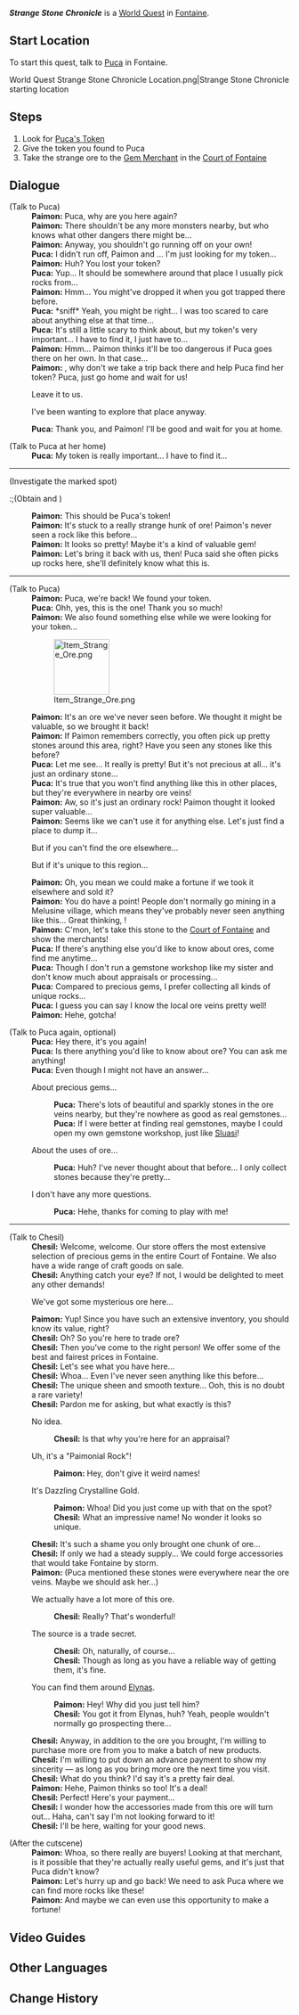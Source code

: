 {{Quest Infobox
|title         = Strange Stone Chronicle
|id            = 74045
|image         = World Quest Strange Stone Chronicle.png
|type          = World
|region        = Fontaine
|area          = Beryl Region
|subarea       = "A Very Bright Place"
|characters    = Chesil; Paimon; Puca; Traveler
|requirement   = Complete [[Ancient Colors]]
|startLocation = {{LL|"A Very Bright Place"|,}} [[Fontaine]]
|next          = Strange Stone Chronicle (Part 2)
|rewards       = Mora*100,000
}}
'''''Strange Stone Chronicle''''' is a [[World Quest]] in {{LL|"A Very Bright Place"|,}} [[Fontaine]].

==Start Location==
To start this quest, talk to [[Puca]] in {{LL|"A Very Bright Place"|,}} Fontaine.
<gallery>
World Quest Strange Stone Chronicle Location.png|Strange Stone Chronicle starting location
</gallery>

==Steps==
# Look for [[Puca's Token]]
# Give the token you found to Puca
# Take the strange ore to the [[Chesil|Gem Merchant]] in the [[Court of Fontaine]]

==Dialogue==
{{Quest Description|In order to find Puca's token, you once again visit the vein from before...}}
{{Dialogue Start}}
;(Talk to Puca)
:'''Paimon:''' Puca, why are you here again?
:'''Paimon:''' There shouldn't be any more monsters nearby, but who knows what other dangers there might be...
:'''Paimon:''' Anyway, you shouldn't go running off on your own!
:'''Puca:''' I didn't run off, Paimon and {{Traveler}}... I'm just looking for my token...
:'''Paimon:''' Huh? You lost your token?
:'''Puca:''' Yup... It should be somewhere around that place I usually pick rocks from...
:'''Paimon:''' Hmm... You might've dropped it when you got trapped there before.
:'''Puca:''' *sniff* Yeah, you might be right... I was too scared to care about anything else at that time...
:'''Puca:''' It's still a little scary to think about, but my token's very important... I have to find it, I just have to...
:'''Paimon:''' Hmm... Paimon thinks it'll be too dangerous if Puca goes there on her own. In that case...
:'''Paimon:''' {{Traveler}}, why don't we take a trip back there and help Puca find her token? Puca, just go home and wait for us!
:{{DIcon}} Leave it to us.
:{{DIcon}} I've been wanting to explore that place anyway.
:'''Puca:''' Thank you, {{Traveler}} and Paimon! I'll be good and wait for you at home.

;(Talk to Puca at her home)
:'''Puca:''' My token is really important... I have to find it...
----
;(Investigate the marked spot)
:;(Obtain {{Item|Puca's Token}} and {{Item|Strange Ore}})
:'''Paimon:''' This should be Puca's token!
:'''Paimon:''' It's stuck to a really strange hunk of ore! Paimon's never seen a rock like this before...
:'''Paimon:''' It looks so pretty! Maybe it's a kind of valuable gem!
:'''Paimon:''' Let's bring it back with us, then! Puca said she often picks up rocks here, she'll definitely know what this is.
----
;(Talk to Puca)
:'''Paimon:''' Puca, we're back! We found your token.
:{{Black Screen|You give the token to Puca.}}
:'''Puca:''' Ohh, yes, this is the one! Thank you so much!
:'''Paimon:''' We also found something else while we were looking for your token...
:[[File:Item Strange Ore.png|100px]]
:'''Paimon:''' It's an ore we've never seen before. We thought it might be valuable, so we brought it back!
:'''Paimon:''' If Paimon remembers correctly, you often pick up pretty stones around this area, right? Have you seen any stones like this before?
:'''Puca:''' Let me see... It really is pretty! But it's not precious at all... it's just an ordinary stone...
:'''Puca:''' It's true that you won't find anything like this in other places, but they're everywhere in nearby ore veins!
:'''Paimon:''' Aw, so it's just an ordinary rock! Paimon thought it looked super valuable...
:'''Paimon:''' Seems like we can't use it for anything else. Let's just find a place to dump it...
:{{DIcon}} But if you can't find the ore elsewhere...
:{{DIcon}} But if it's unique to this region...
:'''Paimon:''' Oh, you mean we could make a fortune if we took it elsewhere and sold it?
:'''Paimon:''' You do have a point! People don't normally go mining in a Melusine village, which means they've probably never seen anything like this... Great thinking, {{Traveler}}!
:'''Paimon:''' C'mon, let's take this stone to the [[Court of Fontaine]] and show the merchants!
:'''Puca:''' If there's anything else you'd like to know about ores, come find me anytime...
:'''Puca:''' Though I don't run a gemstone workshop like my sister and don't know much about appraisals or processing...
:'''Puca:''' Compared to precious gems, I prefer collecting all kinds of unique rocks...
:'''Puca:''' I guess you can say I know the local ore veins pretty well!
:'''Paimon:''' Hehe, gotcha!

;(Talk to Puca again, optional)
:'''Puca:''' Hey there, it's you again!
:'''Puca:''' Is there anything you'd like to know about ore? You can ask me anything!
:'''Puca:''' Even though I might not have an answer...
:{{DIcon}} About precious gems...
::'''Puca:''' There's lots of beautiful and sparkly stones in the ore veins nearby, but they're nowhere as good as real gemstones...
::'''Puca:''' If I were better at finding real gemstones, maybe I could open my own gemstone workshop, just like [[Sluasi]]!
:{{DIcon}} About the uses of ore...
::'''Puca:''' Huh? I've never thought about that before... I only collect stones because they're pretty...
:{{DIcon}} I don't have any more questions.
::'''Puca:''' Hehe, thanks for coming to play with me!
----
;(Talk to Chesil)
:'''Chesil:''' Welcome, welcome. Our store offers the most extensive selection of precious gems in the entire Court of Fontaine. We also have a wide range of craft goods on sale.
:'''Chesil:''' Anything catch your eye? If not, I would be delighted to meet any other demands!
:{{DIcon}} We've got some mysterious ore here...
:'''Paimon:''' Yup! Since you have such an extensive inventory, you should know its value, right?
:'''Chesil:''' Oh? So you're here to trade ore?
:'''Chesil:''' Then you've come to the right person! We offer some of the best and fairest prices in Fontaine.
:'''Chesil:''' Let's see what you have here...
:{{Black Screen|You show Chesil the strange ore you found earlier.}}
:'''Chesil:''' Whoa... Even I've never seen anything like this before...
:'''Chesil:''' The unique sheen and smooth texture... Ooh, this is no doubt a rare variety!
:'''Chesil:''' Pardon me for asking, but what exactly is this?
:{{DIcon}} No idea.
::'''Chesil:''' Is that why you're here for an appraisal?
:{{DIcon}} Uh, it's a "Paimonial Rock"!
::'''Paimon:''' Hey, don't give it weird names!
:{{DIcon}} It's Dazzling Crystalline Gold.
::'''Paimon:''' Whoa! Did you just come up with that on the spot?
::'''Chesil:''' What an impressive name! No wonder it looks so unique.
:'''Chesil:''' It's such a shame you only brought one chunk of ore...
:'''Chesil:''' If only we had a steady supply... We could forge accessories that would take Fontaine by storm.
:'''Paimon:''' (Puca mentioned these stones were everywhere near the ore veins. Maybe we should ask her...)
:{{DIcon}} We actually have a lot more of this ore.
::'''Chesil:''' Really? That's wonderful!
:{{DIcon}} The source is a trade secret.
::'''Chesil:''' Oh, naturally, of course...
::'''Chesil:''' Though as long as you have a reliable way of getting them, it's fine.
:{{DIcon}} You can find them around [[Elynas]].
::'''Paimon:''' Hey! Why did you just tell him?
::'''Chesil:''' You got it from Elynas, huh? Yeah, people wouldn't normally go prospecting there...
:'''Chesil:''' Anyway, in addition to the ore you brought, I'm willing to purchase more ore from you to make a batch of new products.
:'''Chesil:''' I'm willing to put down an advance payment to show my sincerity &mdash; as long as you bring more ore the next time you visit.
:'''Chesil:''' What do you think? I'd say it's a pretty fair deal.
:'''Paimon:''' Hehe, Paimon thinks so too! It's a deal!
:'''Chesil:''' Perfect! Here's your payment...
:'''Chesil:''' I wonder how the accessories made from this ore will turn out... Haha, can't say I'm not looking forward to it!
:'''Chesil:''' I'll be here, waiting for your good news.

;(After the cutscene)
:'''Paimon:''' Whoa, so there really are buyers! Looking at that merchant, is it possible that they're actually really useful gems, and it's just that Puca didn't know?
:'''Paimon:''' Let's hurry up and go back! We need to ask Puca where we can find more rocks like these!
:'''Paimon:''' And maybe we can even use this opportunity to make a fortune!
{{Dialogue End}}

==Video Guides==
{{EVT
|video1   = https://youtu.be/1xZ8QuEn3bA
|caption1 = Strange Stone Chronicle Part 1
}}

==Other Languages==
{{Other Languages
|en      = Strange Stone Chronicle
|zhs     = 奇石历险记
|zhs_rm  = Qíshí Lìxiǎn-jì
|zht     = 奇石歷險記
|zht_rm  = Qíshí Lìxiǎn-jì
|zh_tl   = 
|ja      = 奇石冒険記
|ja_rm   = Kiseki Bouken-ki
|ja_tl   = 
|ko      = 기이한 돌 탐사기
|ko_tl   = 
|es      = Crónicas de una particular roca
|es_tl   = Chonicles of a Particular Rock
|fr      = Chronique d'une étrange pierre
|fr_tl   = Strange Stone Chronicle
|ru      = Приключения чудесного камня
|ru_tl   = Wondrous Stone's Adventures
|th      = บันทึกการผจญภัยของหินประหลาด
|th_rm   = 
|th_tl   = 
|vi      = Kỳ Thạch Mạo Hiểm Ký
|vi_tl   = 
|de      = Seltsame Steinchronik
|de_tl   = Strange Stone Chronicle
|id      = Petualangan Batu Ajaib
|id_tl   = The Adventures of a Magical Stone
|pt      = Crônicas de Pedras Estranhas
|pt_tl   = 
|tr      = Tuhaf Taş Günlük
|tr_tl   = 
|it      = Le cronache della strana pietra
|it_tl   = 
}}

==Change History==
{{Change History|4.0}}